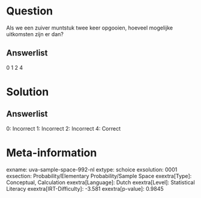 Question
========

Als we een zuiver muntstuk twee keer opgooien, hoeveel mogelijke
uitkomsten zijn er dan?

Answerlist
----------

0
1
2
4

Solution
========

Answerlist
----------

0: Incorrect
1: Incorrect
2: Incorrect
4: Correct

Meta-information
================
exname: uva-sample-space-992-nl
extype: schoice
exsolution: 0001
exsection: Probability/Elementary Probability/Sample Space
exextra[Type]: Conceptual, Calculation
exextra[Language]: Dutch
exextra[Level]: Statistical Literacy
exextra[IRT-Difficulty]: -3.581
exextra[p-value]: 0.9845
